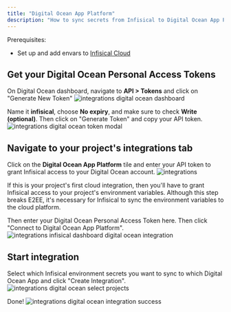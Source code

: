 ```yaml
---
title: "Digital Ocean App Platform"
description: "How to sync secrets from Infisical to Digital Ocean App Platform"
---
```


Prerequisites:

- Set up and add envars to [Infisical Cloud](https://app.infisical.com)

## Get your Digital Ocean Personal Access Tokens

On Digital Ocean dashboard, navigate to **API > Tokens** and click on "Generate New Token"
![integrations digital ocean dashboard](../../images/integrations-do-dashboard.png)

Name it **infisical**, choose **No expiry**, and make sure to check **Write (optional)**. Then click on "Generate Token" and copy your API token.
![integrations digital ocean token modal](../../images/integrations-do-token-modal.png)

## Navigate to your project's integrations tab

Click on the **Digital Ocean App Platform** tile and enter your API token to grant Infisical access to your Digital Ocean account.
![integrations](../../images/integrations.png)

<Info>
  If this is your project's first cloud integration, then you'll have to grant
  Infisical access to your project's environment variables. Although this step
  breaks E2EE, it's necessary for Infisical to sync the environment variables to
  the cloud platform.
</Info>

Then enter your Digital Ocean Personal Access Token here. Then click "Connect to Digital Ocean App Platform".
![integrations infisical dashboard digital ocean integration](../../images/integrations-do-enter-token.png)

## Start integration

Select which Infisical environment secrets you want to sync to which Digital Ocean App and click "Create Integration".
![integrations digital ocean select projects](../../images/integrations-do-select-projects.png)

Done!
![integrations digital ocean integration success](../../images/integrations-do-success.png)
